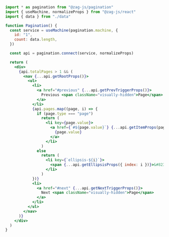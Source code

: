 ```jsx
import * as pagination from "@zag-js/pagination"
import { useMachine, normalizeProps } from "@zag-js/react"
import { data } from "./data"

function Pagination() {
  const service = useMachine(pagination.machine, {
    id: "1",
    count: data.length,
  })

  const api = pagination.connect(service, normalizeProps)

  return (
    <div>
      {api.totalPages > 1 && (
        <nav {...api.getRootProps()}>
          <ul>
            <li>
              <a href="#previous" {...api.getPrevTriggerProps()}>
                Previous <span className="visually-hidden">Page</span>
              </a>
            </li>
            {api.pages.map((page, i) => {
              if (page.type === "page")
                return (
                  <li key={page.value}>
                    <a href={`#${page.value}`} {...api.getItemProps(page)}>
                      {page.value}
                    </a>
                  </li>
                )
              else
                return (
                  <li key={`ellipsis-${i}`}>
                    <span {...api.getEllipsisProps({ index: i })}>&#8230;</span>
                  </li>
                )
            })}
            <li>
              <a href="#next" {...api.getNextTriggerProps()}>
                Next <span className="visually-hidden">Page</span>
              </a>
            </li>
          </ul>
        </nav>
      )}
    </div>
  )
}
```
